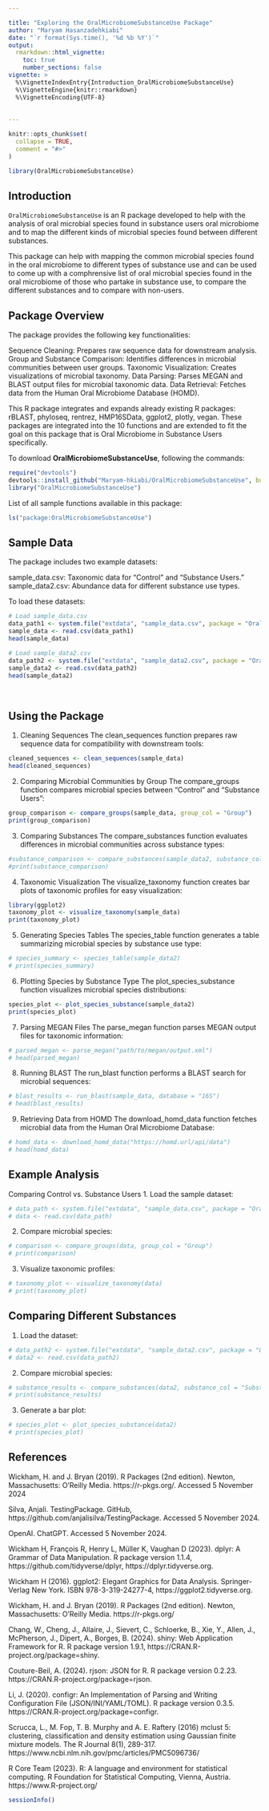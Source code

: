```yaml
---

title: "Exploring the OralMicrobiomeSubstanceUse Package"
author: "Maryam Hasanzadehkiabi"
date: "`r format(Sys.time(), '%d %b %Y')`"
output: 
  rmarkdown::html_vignette:
    toc: true
    number_sections: false
vignette: >
  %\VignetteIndexEntry{Introduction_OralMicrobiomeSubstanceUse}
  %\VignetteEngine{knitr::rmarkdown}
  %\VignetteEncoding{UTF-8}
  
  
---
```


```r
knitr::opts_chunk$set(
  collapse = TRUE,
  comment = "#>"
)
```

```r
library(OralMicrobiomeSubstanceUse)
```


## Introduction

`OralMicrobiomeSubstanceUse` is an R package developed to help with the analysis of oral microbial species found in substance users oral microbiome and to map the different kinds of microbial species found between different substances.

This package can help with mapping the common microbial species found in the oral microbiome to different types of substance use and can be used to come up with a comphrensive list of oral microbial species found in the oral microbiome of those who partake in substance use, to compare the different substances and to compare with non-users.

## Package Overview

The package provides the following key functionalities:

Sequence Cleaning: Prepares raw sequence data for downstream analysis.
Group and Substance Comparison: Identifies differences in microbial communities between user groups.
Taxonomic Visualization: Creates visualizations of microbial taxonomy.
Data Parsing: Parses MEGAN and BLAST output files for microbial taxonomic data.
Data Retrieval: Fetches data from the Human Oral Microbiome Database (HOMD).

This R package integrates and expands already existing R packages: rBLAST, phyloseq, rentrez, HMP16SData, ggplot2, plotly, vegan. These packages are integrated into the 10 functions and are extended to fit the goal on this package that is Oral Microbiome in Substance Users specifically.

To download **OralMicrobiomeSubstanceUse**, following the commands:

``` r
require("devtools")
devtools::install_github("Maryam-hkiabi/OralMicrobiomeSubstanceUse", build_vignettes = TRUE)
library("OralMicrobiomeSubstanceUse")
```

List of all sample functions available in this package:

``` r
ls("package:OralMicrobiomeSubstanceUse") 
```



## Sample Data

The package includes two example datasets:

sample_data.csv: Taxonomic data for "Control" and "Substance Users."
sample_data2.csv: Abundance data for different substance use types.

To load these datasets:

``` r
# Load sample_data.csv
data_path1 <- system.file("extdata", "sample_data.csv", package = "OralMicrobiomeSubstanceUse")
sample_data <- read.csv(data_path1)
head(sample_data)

# Load sample_data2.csv
data_path2 <- system.file("extdata", "sample_data2.csv", package = "OralMicrobiomeSubstanceUse")
sample_data2 <- read.csv(data_path2)
head(sample_data2)
```

<br>

## Using the Package

1. Cleaning Sequences
The clean_sequences function prepares raw sequence data for compatibility with downstream tools:

``` r
cleaned_sequences <- clean_sequences(sample_data)
head(cleaned_sequences)
```

2. Comparing Microbial Communities by Group
The compare_groups function compares microbial species between "Control" and "Substance Users":

```r
group_comparison <- compare_groups(sample_data, group_col = "Group")
print(group_comparison)
```

3. Comparing Substances
The compare_substances function evaluates differences in microbial communities across substance types:

```r
#substance_comparison <- compare_substances(sample_data2, substance_col = "Substance")
#print(substance_comparison)
```

4. Taxonomic Visualization
The visualize_taxonomy function creates bar plots of taxonomic profiles for easy visualization:

```r
library(ggplot2)
taxonomy_plot <- visualize_taxonomy(sample_data)
print(taxonomy_plot)
```

5. Generating Species Tables
The species_table function generates a table summarizing microbial species by substance use type:

```r
# species_summary <- species_table(sample_data2)
# print(species_summary)
```

6. Plotting Species by Substance Type
The plot_species_substance function visualizes microbial species distributions:

```r
species_plot <- plot_species_substance(sample_data2)
print(species_plot)
```

7. Parsing MEGAN Files
The parse_megan function parses MEGAN output files for taxonomic information:

```r
# parsed_megan <- parse_megan("path/to/megan/output.xml")
# head(parsed_megan)
```

8. Running BLAST
The run_blast function performs a BLAST search for microbial sequences:

```r
# blast_results <- run_blast(sample_data, database = "16S")
# head(blast_results)
```

9. Retrieving Data from HOMD
The download_homd_data function fetches microbial data from the Human Oral Microbiome Database:

```r
# homd_data <- download_homd_data("https://homd.url/api/data")
# head(homd_data)
```


## Example Analysis

Comparing Control vs. Substance Users
1. Load the sample dataset:

```r
# data_path <- system.file("extdata", "sample_data.csv", package = "OralMicrobiomeSubstanceUse")
# data <- read.csv(data_path)
```

2. Compare microbial species:

```r
# comparison <- compare_groups(data, group_col = "Group")
# print(comparison)
```

3. Visualize taxonomic profiles:

```r
# taxonomy_plot <- visualize_taxonomy(data)
# print(taxonomy_plot)
```


## Comparing Different Substances

1. Load the dataset:

```r
# data_path2 <- system.file("extdata", "sample_data2.csv", package = "OralMicrobiomeSubstanceUse")
# data2 <- read.csv(data_path2)
```

2. Compare microbial species:

```r
# substance_results <- compare_substances(data2, substance_col = "Substance")
# print(substance_results)
```

3. Generate a bar plot:

```r
# species_plot <- plot_species_substance(data2)
# print(species_plot)
```


## References

Wickham, H. and J. Bryan (2019). R Packages (2nd edition). Newton, Massachusetts: O’Reilly Media. https://r-pkgs.org/. Accessed 5 November 2024

Silva, Anjali. TestingPackage. GitHub, https://github.com/anjalisilva/TestingPackage. Accessed 5 November 2024.

OpenAI. ChatGPT. Accessed 5 November 2024. 

Wickham H, François R, Henry L, Müller K, Vaughan D (2023). dplyr: A Grammar of Data Manipulation. R package version 1.1.4, https://github.com/tidyverse/dplyr, https://dplyr.tidyverse.org.

Wickham H (2016). ggplot2: Elegant Graphics for Data Analysis. Springer-Verlag New York. ISBN 978-3-319-24277-4, https://ggplot2.tidyverse.org.

Wickham, H. and J. Bryan (2019). R Packages (2nd edition). Newton, Massachusetts: O’Reilly Media. https://r-pkgs.org/

Chang, W., Cheng, J., Allaire, J., Sievert, C., Schloerke, B., Xie, Y., Allen, J., McPherson, J., Dipert, A., Borges, B. (2024). shiny: Web Application Framework for R. R package version 1.9.1, https://CRAN.R-project.org/package=shiny.

Couture-Beil, A. (2024). rjson: JSON for R. R package version 0.2.23. https://CRAN.R-project.org/package=rjson.

Li, J. (2020). configr: An Implementation of Parsing and Writing Configuration File (JSON/INI/YAML/TOML). R package version 0.3.5. https://CRAN.R-project.org/package=configr.

Scrucca, L., M. Fop, T. B. Murphy and A. E. Raftery (2016) mclust 5: clustering, classification and density estimation using Gaussian finite mixture models. The R Journal 8(1), 289-317. https://www.ncbi.nlm.nih.gov/pmc/articles/PMC5096736/

R Core Team (2023). R: A language and environment for statistical computing. R Foundation for Statistical Computing, Vienna, Austria. https://www.R-project.org/


```r
sessionInfo()
```












